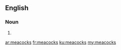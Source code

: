 ==English==

===Noun===
{{head|en|noun plural form}}

# {{plural of|meacock|lang=en}}

[[ar:meacocks]]
[[fr:meacocks]]
[[ku:meacocks]]
[[my:meacocks]]